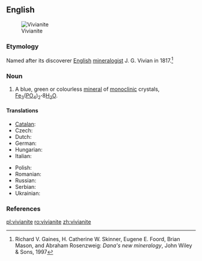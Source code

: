 ==English==
[[Image:Vivianite w-triphylite and feldspar (Hydrous iron phosphate Custer County South Dakota 1651.jpg|thumb|Vivianite]]

===Etymology===
Named after its discoverer [[English]] [[mineralogist]] J. G. Vivian in 1817.<ref>Richard V. Gaines, H. Catherine W. Skinner, Eugene E. Foord, Brian Mason, and Abraham Rosenzweig: ''Dana's new mineralogy'', John Wiley & Sons, 1997</ref>

===Noun===
{{en-noun|-}}

# {{mineralogy}} A blue, green or colourless [[mineral]] of [[monoclinic]] crystals,  [[iron|Fe]]<sub>3</sub>([[phosphorus|P]][[oxygen|O]]<sub>4</sub>)<sub>2</sub>'''&middot;'''8[[water|H<sub>2</sub>O]].

====Translations====
{{trans-top|mineral}}
* [[Catalan]]: {{t|ca|vivianita}}
* Czech: {{t-|cs|vivianit}}
* Dutch: {{t|nl|vivianiet}}
* German: {{t|de|Vivianit}}
* Hungarian: {{t-|hu|vivianit}}
* Italian: {{t-|it|vivianite}}
{{trans-mid}}
* Polish: {{t|pl|wiwianit}}
* Romanian: {{t+|ro|vivianit|n}}
* Russian: {{t|ru|вивианит}}
* Serbian: {{t|sr|вивианит|sc=Cyrl}}
* Ukrainian: {{t|uk|вівіаніт|xs=Ukrainian}}
{{trans-bottom}}

===References===
<references/>

[[pl:vivianite]]
[[ro:vivianite]]
[[zh:vivianite]]